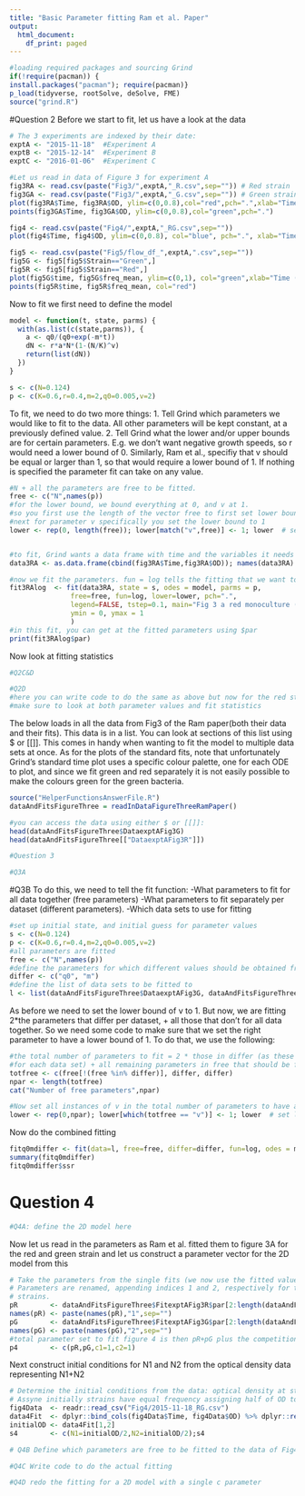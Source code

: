 ```yaml
---
title: "Basic Parameter fitting Ram et al. Paper"
output:
  html_document:
    df_print: paged
---
```


```r
#loading required packages and sourcing Grind
if(!require(pacman)) {
install.packages("pacman"); require(pacman)}
p_load(tidyverse, rootSolve, deSolve, FME)
source("grind.R")


```
#Question 2
Before we start to fit, let us have a look at the data

```r
# The 3 experiments are indexed by their date:
exptA <- "2015-11-18"  #Experiment A
exptB <- "2015-12-14"  #Experiment B
exptC <- "2016-01-06"  #Experiment C

#Let us read in data of Figure 3 for experiment A
fig3RA <- read.csv(paste("Fig3/",exptA,"_R.csv",sep="")) # Red strain
fig3GA <- read.csv(paste("Fig3/",exptA,"_G.csv",sep="")) # Green strain
plot(fig3RA$Time, fig3RA$OD, ylim=c(0,0.8),col="red",pch=".",xlab="Time (hr)",ylab="OD", main = "Figure 3 A1 (red) and A2 (green)")
points(fig3GA$Time, fig3GA$OD, ylim=c(0,0.8),col="green",pch=".")

fig4 <- read.csv(paste("Fig4/",exptA,"_RG.csv",sep=""))
plot(fig4$Time, fig4$OD, ylim=c(0,0.8), col="blue", pch=".", xlab="Time (hr)", ylab="Total OD", main = "Figure 4 A")

fig5 <- read.csv(paste("Fig5/flow_df_",exptA,".csv",sep=""))
fig5G <- fig5[fig5$Strain=="Green",]
fig5R <- fig5[fig5$Strain=="Red",]
plot(fig5G$time, fig5G$freq_mean, ylim=c(0,1), col="green",xlab="Time (hr)", ylab="Frequency", main =  "Figure 5 A")
points(fig5R$time, fig5R$freq_mean, col="red")


```


Now to fit we first need to define the model

```r

model <- function(t, state, parms) {
  with(as.list(c(state,parms)), {
    a <- q0/(q0+exp(-m*t))
    dN <- r*a*N*(1-(N/K)^v)
    return(list(dN))  
  }) 
}

s <- c(N=0.124)
p <- c(K=0.6,r=0.4,m=2,q0=0.005,v=2)
```


To fit, we need to do two more things:
1. Tell Grind which parameters we would like to fit to the data. All other parameters will be kept constant, at a previously defined value.
2. Tell Grind what the lower and/or upper bounds are for certain parameters. E.g. we don't want negative growth speeds, so r would need a lower bound of 0. Similarly, Ram et al., specifiy that v should be equal or larger than 1, so that would require a lower bound of 1. If nothing is specified the parameter fit can take on any value.

```r
#N + all the parameters are free to be fitted. 
free <- c("N",names(p))
#for the lower bound, we bound everything at 0, and v at 1.
#so you first use the length of the vector free to first set lower bound for all parameters to zero
#next for parameter v specifically you set the lower bound to 1
lower <- rep(0, length(free)); lower[match("v",free)] <- 1; lower  # set lower bounds


#to fit, Grind wants a data frame with time and the variables it needs to fit. Note how we rename OD to N to be consistent.
data3RA <- as.data.frame(cbind(fig3RA$Time,fig3RA$OD)); names(data3RA) <- c("time","N")

#now we fit the parameters. fun = log tells the fitting that we want to fit the log of the data, not the actual data. The other parameters are self-explanatory. Note that we also start from some initial guess for the parameter values and try to improve the fit from there. For now, we'll just use the parameters from above.
fit3RAlog  <- fit(data3RA, state = s, odes = model, parms = p,
               free=free, fun=log, lower=lower, pch=".",
               legend=FALSE, tstep=0.1, main="Fig 3 a red monoculture (fun=log)",
               ymin = 0, ymax = 1
               )
#in this fit, you can get at the fitted parameters using $par
print(fit3RAlog$par)

```

Now look at fitting statistics
```r
#Q2C&D

```

```r

#Q2D 
#here you can write code to do the same as above but now for the red strain in Fig 3B
#make sure to look at both parameter values and fit statistics


```


The below loads in all the data from Fig3 of the Ram paper(both their data and their fits). This data is in a list. You can look at sections of this list using $ or [[]]. This comes in handy when wanting to fit the model to multiple data sets at once. As for the plots of the standard fits, note that unfortunately Grind's standard time plot uses a specific colour palette, one for each ODE to plot, and since we fit green and red separately it is not easily possible to make the colours green for the green bacteria.

```r
source("HelperFunctionsAnswerFile.R")
dataAndFitsFigureThree = readInDataFigureThreeRamPaper()

#you can access the data using either $ or [[]]:
head(dataAndFitsFigureThree$DataexptAFig3G)
head(dataAndFitsFigureThree[["DataexptAFig3R"]])

```
```r
#Question 3

#Q3A 
```

#Q3B
To do this, we need to tell the fit function:
-What parameters to fit for all data together (free parameters)
-What parameters to fit separately per dataset (different parameters).
-Which data sets to use for fitting

```r
#set up initial state, and initial guess for parameter values
s <- c(N=0.124)
p <- c(K=0.6,r=0.4,m=2,q0=0.005,v=2)
#all parameters are fitted
free <- c("N",names(p)) 
#define the parameters for which different values should be obtained from different data sets, for all other parameters a single fit value is obtained from the combined data sets
differ <- c("q0", "m")
#define the list of data sets to be fitted to
l <- list(dataAndFitsFigureThree$DataexptAFig3G, dataAndFitsFigureThree$DataexptAFig3R)
```

As before we need to set the lower bound of v to 1. But now, we are fitting 2*the parameters that differ per dataset, + all those that don't for all data together. So we need some code to make sure that we set the right parameter to have a lower bound of 1. To do that, we use the following:

```r
#the total number of parameters to fit = 2 * those in differ (as these need to be fitted twice, once
#for each data set) + all remaining parameters in free that should be fitted combined for the two datasets
totfree <- c(free[!(free %in% differ)], differ, differ)
npar <- length(totfree)
cat("Number of free parameters",npar)

#Now set all instances of v in the total number of parameters to have a lower bound of1, and all the other lower bounds to 0
lower <- rep(0,npar); lower[which(totfree == "v")] <- 1; lower  # set lower bounds
```

Now do the combined fitting

```r
fitq0mdiffer <- fit(data=l, free=free, differ=differ, fun=log, odes = model, state = s, parms = p, lower=lower, pch=".",legend=FALSE, tstep=0.1,  main="Red from A and B, q0 andd m differing", add=TRUE, ymin = 0, ymax = 1)
summary(fitq0mdiffer)
fitq0mdiffer$ssr

```

# Question 4

```r
#Q4A: define the 2D model here


```
Now let us read in the parameters as Ram et al. fitted them to figure 3A for the red and green strain
and let us construct a parameter vector for the 2D model from this

```r
# Take the parameters from the single fits (we now use the fitted values obtained in the paper). 
# Parameters are renamed, appending indices 1 and 2, respectively for the red (R) and green (G)
# strains.
pR        <- dataAndFitsFigureThree$FitexptAFig3R$par[2:length(dataAndFitsFigureThree$FitexptAFig3R$par)]
names(pR) <- paste(names(pR),"1",sep="")
pG        <- dataAndFitsFigureThree$FitexptAFig3G$par[2:length(dataAndFitsFigureThree$FitexptAFig3G$par)]
names(pG) <- paste(names(pG),"2",sep="")
#total parameter set to fit figure 4 is then pR+pG plus the competition parameters
p4        <- c(pR,pG,c1=1,c2=1)
```
Next construct initial conditions for N1 and N2 from the optical density data representing N1+N2

```r
# Determine the initial conditions from the data: optical density at start
# Assyne initially strains have equal frequency assigning half of OD to each.
fig4Data  <- readr::read_csv("Fig4/2015-11-18_RG.csv")
data4Fit  <- dplyr::bind_cols(fig4Data$Time, fig4Data$OD) %>% dplyr::rename(time = ...1, OD = ...2) %>% as.data.frame()
initialOD <- data4Fit[1,2]
s4        <- c(N1=initialOD/2,N2=initialOD/2);s4
```


```r
# Q4B Define which parameters are free to be fitted to the data of Fig4

```


```r
#Q4C Write code to do the actual fitting


```


```r
#Q4D redo the fitting for a 2D model with a single c parameter


```


